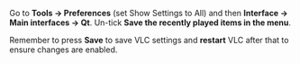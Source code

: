 {{howto|disable Recent Media of the Qt4 interface}}

Go to '''Tools → Preferences''' (set Show Settings to All) and then '''Interface → Main interfaces → Qt'''. Un-tick '''Save the recently played items in the menu'''. 

Remember to press '''Save''' to save VLC settings and '''restart''' VLC after that to ensure changes are enabled.

{{VSG}}